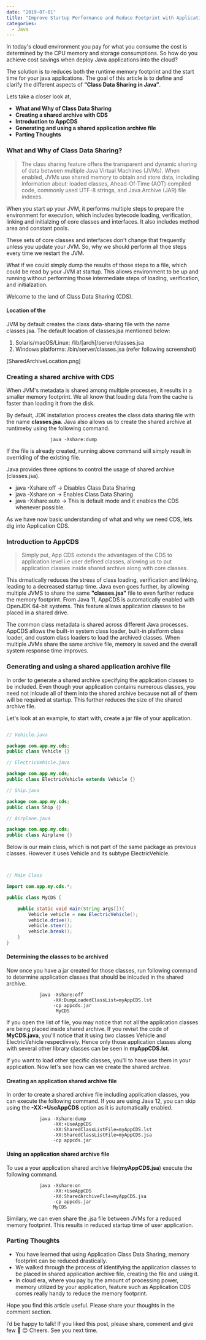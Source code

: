 ```yaml
---
date: "2019-07-01"
title: "Improve Startup Performance and Reduce Footprint with Application Class Data Sharing"
categories:
  - Java
---
```


In today's cloud environment you pay for what you consume the cost is determined by the CPU memory and storage consumptions. So how do you achieve cost savings when deploy Java applications into the cloud?

The solution is to reduces both the runtime memory footprint and the start time for your java applications. The goal of this article is to define and clarify the different aspects of **“Class Data Sharing in Java”**.

Lets take a closer look at,
  - **What and Why of Class Data Sharing**
  - **Creating a shared archive with CDS**
  - **Introduction to AppCDS**
  - **Generating and using a shared application archive file**
  - **Parting Thoughts**

### What and Why of Class Data Sharing?

> The class sharing feature offers the transparent and dynamic sharing of data between multiple Java Virtual Machines (JVMs). When enabled, JVMs use shared memory to obtain and store data, including information about: loaded classes, Ahead-Of-Time (AOT) compiled code, commonly used UTF-8 strings, and Java Archive (JAR) file indexes.

When you start up your JVM, it performs multiple steps to prepare the environment for execution, which includes bytecode loading, verification, linking and initialzing of core classes and interfaces. It also includes method area and constant pools.

These sets of core classes and interfaces don't change that frequently unless you update your JVM. So, why we should perform all thoe steps every time we restart the JVM.

What if we could simply dump the results of those steps to a file, which could be read by your JVM at startup. This allows environment to be up and running without performing those intermediate steps of loading, verification, and initialzation.

Welcome to the land of Class Data Sharing (CDS).

#### Location of the

JVM by default creates the class data-sharing file with the name classes.jsa. The default location of classes.jsa mentioned below:

1. Solaris/macOS/Linux: /lib/[arch]/server/classes.jsa
1. Windows platforms: /bin/server/classes.jsa (refer following screenshot)

[SharedArchiveLocation.png]


### Creating a shared archive with CDS

When JVM's metadata is shared among multiple processes, it results in a smaller memory footprint. We all know that loading data from the cache is faster than loading it from the disk.

By default, JDK installation process creates the class data sharing file with the name **classes.jsa**. Java also allows us to create the shared archive at runtimeby using the following command.

					java -Xshare:dump

If the file is already created, running above command will simply result in overriding of the existing file.

Java provides three options to control the usage of shared archive (classes.jsa).

  - java -Xshare:off -> Disables Class Data Sharing
  - java -Xshare:on -> Enables Class Data Sharing
  - java -Xshare:auto -> This is default mode and it enables the CDS whenever possible.
  
As we have now basic understanding of what and why we need CDS, lets dig into Application CDS.

### Introduction to AppCDS

> Simply put, App CDS extends the advantages of the CDS to application level i.e user defined classes, allowing us to put application classes inside shared archive along with core classes.

This drmatically reduces the stress of class loading, verification and linking, leading to a decreased startup time. Java even goes further, by allowing multiple JVMS to share the same **"classes.jsa"** file to even further reduce the memory footprint. From Java 11, AppCDS is automatically enabled with OpenJDK 64-bit systems. This feature allows application classes to be placed in a shared drive. 

The common class metadata is shared across different Java processes. AppCDS allows the built-in system class loader, built-in platform class loader, and custom class loaders to load the archived classes. When multiple JVMs share the same archive file, memory is saved and the overall system response time improves.


### Generating and using a shared application archive file

In order to generate a shared archive specifying the application classes to be included. Even though your application contains numerous classes, you need not inlcude all of them into the shared archive because not all of them will be required at startup. This further reduces the size of the shared archive file.

Let's look at an example, to start with, create a jar file of your application.


```java

// Vehicle.java 

package com.app.my.cds;
public class Vehicle {}

// ElectricVehicle.java 

package com.app.my.cds;
public class ElectricVehicle extends Vehicle {}

// Ship.java 

package com.app.my.cds;
public class Ship {}

// Airplane.java 

package com.app.my.cds;
public class Airplane {}

```
Below is our main class, which is not part of the same package as previous classes. However it uses Vehicle and its subtype ElectricVehicle.

```java


// Main Class

import com.app.my.cds.*;

public class MyCDS {

	public static void main(String args[]){
		Vehicle vehicle = new ElectricVehicle();
		vehicle.drive();
		vehicle.steer();
		vehicle.break();
	}
}

```

#### Determining the classes to be archived

Now once you have a jar created for those classes, run following command to determine application classes that should be inlcuded in the shared archive.

				java -Xshare:off
					 -XX:DumpLoadedClassList=myAppCDS.lst
					 -cp appcds.jar
					  MyCDS

If you open the list of file, you may notice that not all the application classes are being placed inside shared archive. If you revisit the code of **MyCDS.java**, you'll notice that it using two classes Vehicle and ElectricVehicle respectivvely. Hence only those application classes along with several other library classes can be seen in **myAppCDS.lst**.

If you want to load other specific classes, you'll to have use them in your application. Now let's see how can we create the shared archive.

#### Creating an application shared archive file

In order to create a shared archive file including application classes, you can execute the following command. If you are using Java 12, you can skip using the **-XX:+UseAppCDS** option as it is automatically enabled.


				java -Xshare:dump
					 -XX:+UseAppCDS
					 -XX:SharedClassListFile=myAppCDS.lst
					 -XX:SharedClassListFile=myAppCDS.jsa
					 -cp appcds.jar
					 
					 
#### Using an application shared archive file

To use a your application shared archive file(**myAppCDS.jsa**) execute the following command.

				java -Xshare:on
					 -XX:+UseAppCDS
					 -XX:SharedArchiveFile=myAppCDS.jsa
					 -cp appcds.jar
					 MyCDS

Similary, we can even share the .jsa file between JVMs for a reduced memory footprint. This results in reduced startup time of user application.
					 
### Parting Thoughts
  - You have learned that using Application Class Data Sharing, memory footprint can be reduced drastically.
  - We walked through the process of identifying the application classes to be placed in shared application archive file, creating the file and using it.
  - In cloud era, where you pay by the amount of processing power, memory utilized by your application, feature such as Application CDS comes really handy to reduce the memory footprint.

Hope you find this article useful. Please share your thoughts in the comment section.

I’d be happy to talk! If you liked this post, please share, comment and give few 👏 😊 Cheers. See you next time.